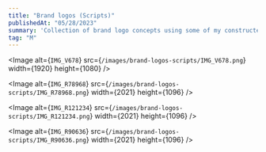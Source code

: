 ```yaml
---
title: "Brand logos (Scripts)"
publishedAt: "05/28/2023"
summary: 'Collection of brand logo concepts using some of my constructed scripts.'
tag: "M"
---
```


<Image
	alt={`IMG_V678`}
	src={`/images/brand-logos-scripts/IMG_V678.png`}
    width={1920}
    height={1080}
/>

<Image
	alt={`IMG_R78968`}
	src={`/images/brand-logos-scripts/IMG_R78968.png`}
    width={2021}
    height={1096}
/>

<Image
	alt={`IMG_R121234`}
	src={`/images/brand-logos-scripts/IMG_R121234.png`}
    width={2021}
    height={1096}
/>

<Image
	alt={`IMG_R90636`}
	src={`/images/brand-logos-scripts/IMG_R90636.png`}
    width={2021}
    height={1096}
/>
